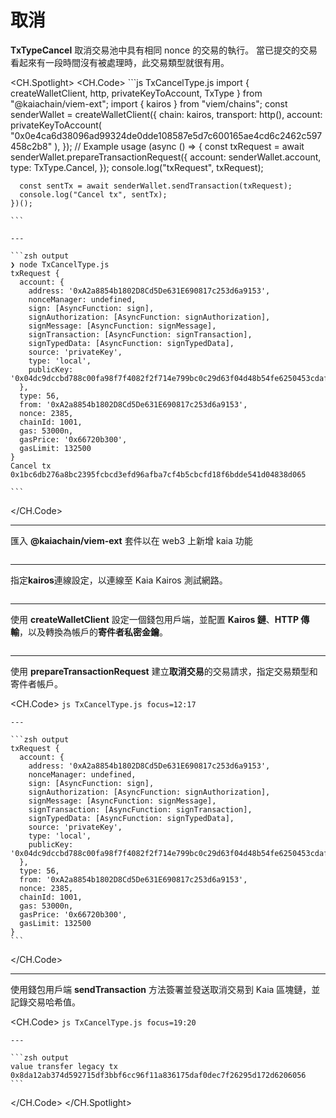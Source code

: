# 取消


<Editor module="/src/pages/viem-ext/basic-transaction/CancelType.tsx" route={RoutePath.ViemExt_Cancel_Type} />

**TxTypeCancel** 取消交易池中具有相同 nonce 的交易的執行。 當已提交的交易看起來有一段時間沒有被處理時，此交易類型就很有用。

<CH.Spotlight>
  <CH.Code>
    ```js TxCancelType.js
    import { createWalletClient, http, privateKeyToAccount, TxType } from "@kaiachain/viem-ext";
    import { kairos } from "viem/chains";
    const senderWallet = createWalletClient({
      chain: kairos,
      transport: http(),
      account: privateKeyToAccount(
        "0x0e4ca6d38096ad99324de0dde108587e5d7c600165ae4cd6c2462c597458c2b8"
      ),
    });
    // Example usage
    (async () => {
      const txRequest = await senderWallet.prepareTransactionRequest({
        account: senderWallet.account,
        type: TxType.Cancel,
      });
      console.log("txRequest", txRequest);
      
      const sentTx = await senderWallet.sendTransaction(txRequest);
      console.log("Cancel tx", sentTx);
    })();

    ```

    ---

    ```zsh output
    ❯ node TxCancelType.js
    txRequest {
      account: {
        address: '0xA2a8854b1802D8Cd5De631E690817c253d6a9153',
        nonceManager: undefined,
        sign: [AsyncFunction: sign],
        signAuthorization: [AsyncFunction: signAuthorization],
        signMessage: [AsyncFunction: signMessage],
        signTransaction: [AsyncFunction: signTransaction],
        signTypedData: [AsyncFunction: signTypedData],
        source: 'privateKey',
        type: 'local',
        publicKey: '0x04dc9dccbd788c00fa98f7f4082f2f714e799bc0c29d63f04d48b54fe6250453cdaf06ca34ae8714cf3dae06bacdb78c7c2d4054bd38961d40853cd5f15955da79'   
      },
      type: 56,
      from: '0xA2a8854b1802D8Cd5De631E690817c253d6a9153',
      nonce: 2385,
      chainId: 1001,
      gas: 53000n,
      gasPrice: '0x66720b300',
      gasLimit: 132500
    }
    Cancel tx 0x1bc6db276a8bc2395fcbcd3efd96afba7cf4b5cbcfd18f6bdde541d04838d065

    ```
  </CH.Code>

  ---

  匯入 **@kaiachain/viem-ext** 套件以在 web3 上新增 kaia 功能

  ```js TxCancelType.js focus=1
  ```

  ---

  指定**kairos**連線設定，以連線至 Kaia Kairos 測試網路。

  ```js TxCancelType.js focus=2
  ```

  ---

  使用 **createWalletClient** 設定一個錢包用戶端，並配置 **Kairos 鏈**、**HTTP 傳輸**，以及轉換為帳戶的**寄件者私密金鑰**。

  ```js TxCancelType.js focus=3:9
  ```

  ---

  使用 **prepareTransactionRequest** 建立**取消交易**的交易請求，指定交易類型和寄件者帳戶。

  <CH.Code>
    ```js TxCancelType.js focus=12:17
    ```

    ---

    ```zsh output
    txRequest {
      account: {
        address: '0xA2a8854b1802D8Cd5De631E690817c253d6a9153',
        nonceManager: undefined,
        sign: [AsyncFunction: sign],
        signAuthorization: [AsyncFunction: signAuthorization],
        signMessage: [AsyncFunction: signMessage],
        signTransaction: [AsyncFunction: signTransaction],
        signTypedData: [AsyncFunction: signTypedData],
        source: 'privateKey',
        type: 'local',
        publicKey: '0x04dc9dccbd788c00fa98f7f4082f2f714e799bc0c29d63f04d48b54fe6250453cdaf06ca34ae8714cf3dae06bacdb78c7c2d4054bd38961d40853cd5f15955da79'   
      },
      type: 56,
      from: '0xA2a8854b1802D8Cd5De631E690817c253d6a9153',
      nonce: 2385,
      chainId: 1001,
      gas: 53000n,
      gasPrice: '0x66720b300',
      gasLimit: 132500
    }
    ```
  </CH.Code>

  ---

  使用錢包用戶端 **sendTransaction** 方法簽署並發送取消交易到 Kaia 區塊鏈，並記錄交易哈希值。

  <CH.Code>
    ```js TxCancelType.js focus=19:20
    ```

    ---

    ```zsh output
    value transfer legacy tx 0x8da12ab374d592715df3bbf6cc96f11a836175daf0dec7f26295d172d6206056
    ```
  </CH.Code>
</CH.Spotlight>
